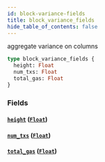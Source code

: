 ```yaml
---
id: block-variance-fields
title: block_variance_fields
hide_table_of_contents: false
---
```


aggregate variance on columns

```graphql
type block_variance_fields {
  height: Float
  num_txs: Float
  total_gas: Float
}
```

### Fields

#### [`height`](#) ([`Float`](/07-graphql/scalars/float))

#### [`num_txs`](#) ([`Float`](/07-graphql/scalars/float))

#### [`total_gas`](#) ([`Float`](/07-graphql/scalars/float))
